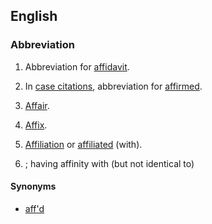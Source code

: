 ==English==

===Abbreviation===
{{rfc-header|Abbreviation}}
{{head|en|abbreviation}}

# {{context|legal|lang=en}} Abbreviation for [[affidavit]].
# {{context|legal|archaic|lang=en}} In [[case citation]]s, abbreviation for [[affirmed]].
# [[affair|Affair]].
# {{context|grammar|lang=en}} [[affix|Affix]].
# [[affiliation|Affiliation]] or [[affiliated]] (with).
# {{context|biology}} {{l|la|affinis}}; having affinity with (but not identical to)

====Synonyms====
* {{sense|affirmed}} [[aff'd]]